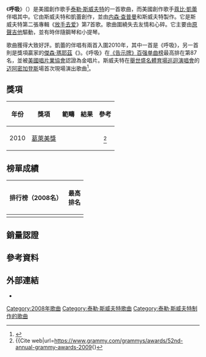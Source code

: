 {{NoteTA
|G1=Music
|G2=Taylor Swift
|G3=Show
|1=zh-cn:出租车;zh-hk:的士;zh-tw:計程車
|2=zh-cn:吉米·法伦今夜秀;zh-tw:吉米A咖秀;zh-hk:吉米·法倫今夜秀;
|3=zh-cn:斯威夫特;zh-tw:泰勒絲
|4=zh-cn:格莱美奖; zh-hk:格林美獎; zh-tw:葛萊美獎;
}}

{{Infobox song
| name = 呼吸
| original_name = Breathe
| cover    =
| alt      =
| type     =
| artist   = [[泰勒·斯威夫特|泰勒·斯威夫特]]（[[蔻比·凱蕾|蔻比·凱蕾]]伴唱）
| album    = 《[[放手去爱_(泰勒·斯威夫特专辑)|放手去爱]]》
| released = {{start date|2008|11|11}}
| format   =
| recorded = 2008
| studio   =
| venue    =
| genre    = [[鄉村流行樂|鄉村流行]]
| length   = 4:21
| label    = [[大機器唱片|大機器]]
| writer   = 
* 泰勒·斯威夫特
* 蔻比·凱蕾
| producer = 
* [[内森·查普曼|内森·查普曼]]
* 泰勒·斯威夫特
}}

《'''呼吸'''》（{{lang-en|''Breathe''}}）是美國創作歌手[[泰勒·斯威夫特|泰勒·斯威夫特]]的一首歌曲，而美國創作歌手[[蔻比·凱蕾|蔻比·凱蕾]]伴唱其中。它由斯威夫特和凱蕾創作，並由[[内森·查普曼|内森·查普曼]]和斯威夫特製作。它是斯威夫特第二張專輯《[[放手去爱_(泰勒·斯威夫特专辑)|放手去爱]]》第7首歌。歌曲圍繞失去友情和心碎。它主要由[[原聲吉他|原聲吉他]]驅動，並有時伴隨鋼琴和小提琴。

歌曲獲得大致好評。凱蕾的伴唱有兩首入圍2010年{{tsl|en|Grammy Award for Best Pop Collaboration with Vocals|葛萊美獎最佳流行對唱}}，其中一首是《呼吸》，另一首則是獎項贏家的[[傑森·瑪耶茲|傑森·瑪耶茲]]《{{tsl|en|Lucky (Jason Mraz song)|幸運 (傑森·瑪耶茲歌曲)|幸運}}》。《呼吸》在[[告示牌百强单曲榜|《告示牌》百强单曲榜]]最高排在第87名，並被[[美國唱片業協會|美國唱片業協會]]認證為金唱片。斯威夫特在[[舉世盛名體育場巡迴演唱會|舉世盛名體育場巡迴演唱會]]的[[迈阿密加登斯|迈阿密加登斯]]場首次現場演出歌曲<ref>{{cite web|url=https://www.billboard.com/articles/columns/pop/8458025/taylor-swift-reputation-tour-b-stage-songs-list|title=All the Surprise Songs Taylor Swift Has Performed On Her Reputation Stadium Tour B-Stage|last=Iasimone|first=Ashley|work=[[告示牌_(雜誌)|Billboard]]|date=2018-11-20|accessdate=2019-12-30|archiveurl=https://web.archive.org/web/20191008113110/https://www.billboard.com/articles/columns/pop/8458025/taylor-swift-reputation-tour-b-stage-songs-list|archivedate=2019-10-08|dead-url=yes}}</ref>。

==獎項==
{| class="wikitable plainrowheaders"
|-
! 年份
! 獎項
! 範疇
! 結果
! 參考
|-
! rowspan="1" scope="row" | 2010
| [[葛萊美獎|葛萊美獎]]
| {{tsl|en|Grammy Award for Best Pop Collaboration with Vocals|葛萊美獎最佳流行對唱}}
| {{nom}}
| style="text-align:center;"|<ref>{{Cite web|url=https://www.grammy.com/grammys/awards/52nd-annual-grammy-awards-2009{}</ref>
|}

==榜單成績==
{| class="wikitable sortable plainrowheaders" style="text-align:center"
! scope="col" |排行榜（2008名）
! 最高<br/>排名
|-
|{{singlechart|Billboardhot100|87|artist=Taylor Swift|accessdate=2019-12-30|refname="Hot 100"}}
|}

==銷量認證==
{{Certification Table Top}}
{{Certification Table Entry|region=United States|award=金|type=single|relyear=2008|access-date=2018-08-15|title=Breathe feat. Colbie Callat|artist=Taylor Swift|certyear=2014|refname="RIAA"}}
{{Certification Table Bottom}}

==參考資料==
{{reflist|30em}}

==外部連結==
* {{MetroLyrics song|taylor-swift|breathe}}<!-- Licensed lyrics provider -->

{{Taylor Swift songs}}

{{DEFAULTSORT:Breathe (Taylor Swift Song)}}
[[Category:2008年歌曲|Category:2008年歌曲]]
[[Category:泰勒·斯威夫特歌曲|Category:泰勒·斯威夫特歌曲]]
[[Category:泰勒·斯威夫特制作的歌曲|Category:泰勒·斯威夫特制作的歌曲]]